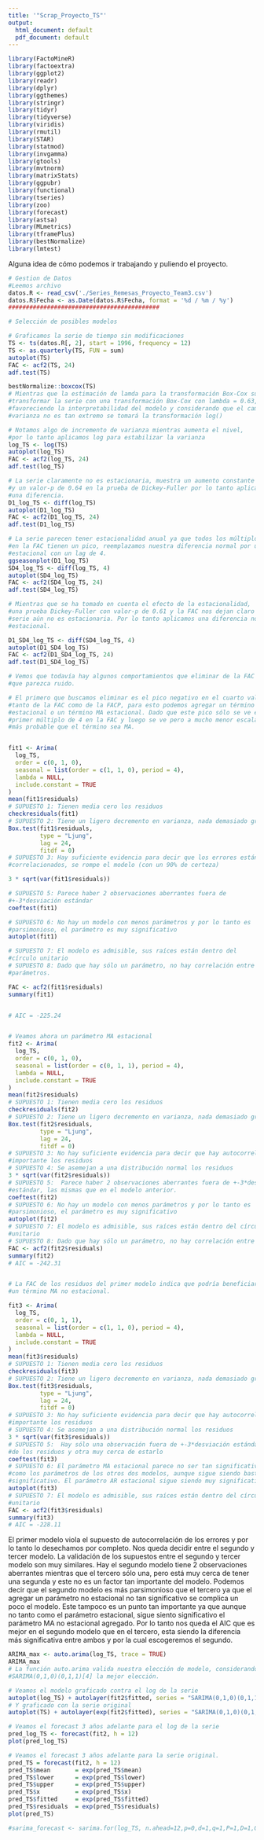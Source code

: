 ```yaml
---
title: '"Scrap_Proyecto_TS"'
output:
  html_document: default
  pdf_document: default
---
```


```r
library(FactoMineR)
library(factoextra)
library(ggplot2)
library(readr)
library(dplyr)
library(ggthemes)
library(stringr)
library(tidyr)
library(tidyverse)
library(viridis)
library(rmutil)
library(STAR)
library(statmod)
library(invgamma)
library(gtools)
library(mvtnorm)
library(matrixStats)
library(ggpubr)
library(functional)
library(tseries)
library(zoo)
library(forecast)
library(astsa)
library(MLmetrics)
library(tframePlus)
library(bestNormalize)
library(lmtest)
```

Alguna idea de cómo podemos ir trabajando y puliendo el proyecto. 

```r
# Gestion de Datos
#Leemos archivo
datos.R <- read_csv('./Series_Remesas_Proyecto_Team3.csv')
datos.R$Fecha <- as.Date(datos.R$Fecha, format = '%d / %m / %y')
###########################################

# Selección de posibles modelos

# Graficamos la serie de tiempo sin modificaciones
TS <- ts(datos.R[, 2], start = 1996, frequency = 12)
TS <- as.quarterly(TS, FUN = sum)
autoplot(TS)
FAC <- acf2(TS, 24)
adf.test(TS)

bestNormalize::boxcox(TS)
# Mientras que la estimación de lamda para la transformación Box-Cox sugiere una 
#transformar la serie con una transformación Box-Cox con lambda = 0.63, 
#favoreciendo la interpretabilidad del modelo y considerando que el cambio de 
#varianza no es tan extremo se tomará la transformación log()

# Notamos algo de incremento de varianza mientras aumenta el nivel, 
#por lo tanto aplicamos log para estabilizar la varianza
log_TS <- log(TS)
autoplot(log_TS)
FAC <- acf2(log_TS, 24)
adf.test(log_TS)

# La serie claramente no es estacionaria, muestra un aumento constante de nivel 
#y un valor-p de 0.64 en la prueba de Dickey-Fuller por lo tanto aplicamos 
#una diferencia.
D1_log_TS <- diff(log_TS)
autoplot(D1_log_TS)
FAC <- acf2(D1_log_TS, 24)
adf.test(D1_log_TS)

# La serie parecen tener estacionalidad anual ya que todos los múltiplos de 4 
#en la FAC tienen un pico, reemplazamos nuestra diferencia normal por una 
#estacional con un lag de 4.
ggseasonplot(D1_log_TS)
SD4_log_TS <- diff(log_TS, 4)
autoplot(SD4_log_TS)
FAC <- acf2(SD4_log_TS, 24)
adf.test(SD4_log_TS)

# Mientras que se ha tomado en cuenta el efecto de la estacionalidad, 
#una prueba Dickey-Fuller con valor-p de 0.61 y la FAC nos dejan claro que la 
#serie aún no es estacionaria. Por lo tanto aplicamos una diferencia no 
#estacional.

D1_SD4_log_TS <- diff(SD4_log_TS, 4)
autoplot(D1_SD4_log_TS)
FAC <- acf2(D1_SD4_log_TS, 24)
adf.test(D1_SD4_log_TS)

# Vemos que todavía hay algunos comportamientos que eliminar de la FAC para 
#que parezca ruido.

# El primero que buscamos eliminar es el pico negativo en el cuarto valor 
#tanto de la FAC como de la FACP, para esto podemos agregar un término AR 
#estacional o un término MA estacional. Dado que este pico sólo se ve en el
#primer múltiplo de 4 en la FAC y luego se ve pero a mucho menor escala, es 
#más probable que el término sea MA.


fit1 <- Arima(
  log_TS,
  order = c(0, 1, 0),
  seasonal = list(order = c(1, 1, 0), period = 4),
  lambda = NULL,
  include.constant = TRUE
)
mean(fit1$residuals)
# SUPUESTO 1: Tienen media cero los residuos
checkresiduals(fit1)
# SUPUESTO 2: Tiene un ligero decremento en varianza, nada demasiado grande
Box.test(fit1$residuals,
         type = "Ljung",
         lag = 24,
         fitdf = 0)
# SUPUESTO 3: Hay suficiente evidencia para decir que los errores están 
#correlacionados, se rompe el modelo (con un 90% de certeza)

3 * sqrt(var(fit1$residuals))

# SUPUESTO 5: Parece haber 2 observaciones aberrantes fuera de 
#+-3*desviación estándar
coeftest(fit1)

# SUPUESTO 6: No hay un modelo con menos parámetros y por lo tanto es 
#parsimonioso, el parámetro es muy significativo
autoplot(fit1)

# SUPUESTO 7: El modelo es admisible, sus raíces están dentro del 
#círculo unitario
# SUPUESTO 8: Dado que hay sólo un parámetro, no hay correlación entre 
#parámetros.

FAC <- acf2(fit1$residuals)
summary(fit1)


# AIC = -225.24


# Veamos ahora un parámetro MA estacional
fit2 <- Arima(
  log_TS,
  order = c(0, 1, 0),
  seasonal = list(order = c(0, 1, 1), period = 4),
  lambda = NULL,
  include.constant = TRUE
)
mean(fit2$residuals)
# SUPUESTO 1: Tienen media cero los residuos
checkresiduals(fit2)
# SUPUESTO 2: Tiene un ligero decremento en varianza, nada demasiado grande
Box.test(fit2$residuals,
         type = "Ljung",
         lag = 24,
         fitdf = 0)
# SUPUESTO 3: No hay suficiente evidencia para decir que hay autocorrelación
#importante los residuos
# SUPUESTO 4: Se asemejan a una distribución normal los residuos
3 * sqrt(var(fit2$residuals))
# SUPUESTO 5:  Parece haber 2 observaciones aberrantes fuera de +-3*desviación 
#estándar, las mismas que en el modelo anterior.
coeftest(fit2)
# SUPUESTO 6: No hay un modelo con menos parámetros y por lo tanto es 
#parsimonioso, el parámetro es muy significativo
autoplot(fit2)
# SUPUESTO 7: El modelo es admisible, sus raíces están dentro del círculo 
#unitario
# SUPUESTO 8: Dado que hay sólo un parámetro, no hay correlación entre parámetros.
FAC <- acf2(fit2$residuals)
summary(fit2)
# AIC = -242.31


# La FAC de los residuos del primer modelo indica que podría beneficiarse de 
#un término MA no estacional.

fit3 <- Arima(
  log_TS,
  order = c(0, 1, 1),
  seasonal = list(order = c(1, 1, 0), period = 4),
  lambda = NULL,
  include.constant = TRUE
)
mean(fit3$residuals)
# SUPUESTO 1: Tienen media cero los residuos
checkresiduals(fit3)
# SUPUESTO 2: Tiene un ligero decremento en varianza, nada demasiado grande
Box.test(fit3$residuals,
         type = "Ljung",
         lag = 24,
         fitdf = 0)
# SUPUESTO 3: No hay suficiente evidencia para decir que hay autocorrelación 
#importante los residuos
# SUPUESTO 4: Se asemejan a una distribución normal los residuos
3 * sqrt(var(fit3$residuals))
# SUPUESTO 5:  Hay sólo una observación fuera de +-3*desviación estándar 
#de los residuos y otra muy cerca de estarlo
coeftest(fit3)
# SUPUESTO 6: El parámetro MA estacional parece no ser tan significativo 
#como los parámetros de los otros dos modelos, aunque sigue siendo bastante 
#significativo. El parámetro AR estacional sigue siendo muy significativo.
autoplot(fit3)
# SUPUESTO 7: El modelo es admisible, sus raíces están dentro del círculo
#unitario
FAC <- acf2(fit3$residuals)
summary(fit3)
# AIC = -228.11

```
 
\textbf{IMPORTANTE}
 El primer modelo viola el supuesto de autocorrelación de los errores y por lo tanto lo desechamos por completo. Nos queda decidir entre el segundo y tercer modelo. La validación de los supuestos entre el segundo y tercer modelo son muy similares. Hay el segundo modelo tiene 2 observaciones aberrantes mientras que el tercero sólo una, pero está muy cerca de tener una segunda y este no es un factor tan importante del modelo. Podemos decir que el segundo modelo es más parsimonioso que el tercero ya que el agregar un parámetro no estacional no tan significativo se complica un poco el modelo. Este tampoco es un punto tan importante ya que aunque no tanto como el parámetro estacional, sigue siento significativo el parámetro MA no estacional agregado. Por lo tanto nos queda el AIC que es mejor en el segundo modelo que en el tercero, esta siendo la diferencia más significativa entre ambos y por la cual escogeremos el segundo.
 
 
```r
ARIMA_max <- auto.arima(log_TS, trace = TRUE)
ARIMA_max
# La función auto.arima valida nuestra elección de modelo, considerando al 
#SARIMA(0,1,0)(0,1,1)[4] la mejor elección.

# Veamos el modelo graficado contra el log de la serie
autoplot(log_TS) + autolayer(fit2$fitted, series = "SARIMA(0,1,0)(0,1,1)[4]")
# Y graficado con la serie original
autoplot(TS) + autolayer(exp(fit2$fitted), series = "SARIMA(0,1,0)(0,1,1)[4]")

# Veamos el forecast 3 años adelante para el log de la serie
pred_log_TS <- forecast(fit2, h = 12)
plot(pred_log_TS)

# Veamos el forecast 3 años adelante para la serie original.
pred_TS = forecast(fit2, h = 12)
pred_TS$mean       = exp(pred_TS$mean)
pred_TS$lower      = exp(pred_TS$lower)
pred_TS$upper      = exp(pred_TS$upper)
pred_TS$x          = exp(pred_TS$x)
pred_TS$fitted     = exp(pred_TS$fitted)
pred_TS$residuals  = exp(pred_TS$residuals)
plot(pred_TS)

#sarima_forecast <- sarima.for(log_TS, n.ahead=12,p=0,d=1,q=1,P=1,D=1,Q=0,S=4)

```
